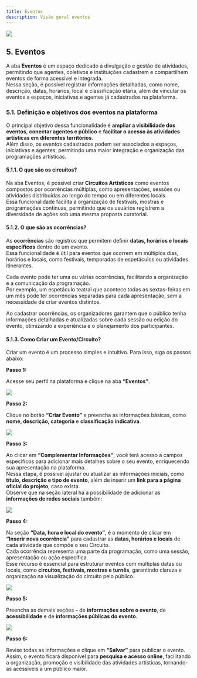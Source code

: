 ```yaml
---
title: Eventos
description: Visão geral eventos
---
```


![](./img/05_events/05_eventos_icon.jpg)

## 5. Eventos

A aba **Eventos** é um espaço dedicado à divulgação e gestão de atividades, permitindo que agentes, coletivos e instituições cadastrem e compartilhem eventos de forma acessível e integrada.  
Nessa seção, é possível registrar informações detalhadas, como nome, descrição, datas, horários, local e classificação etária, além de vincular os eventos a espaços, iniciativas e agentes já cadastrados na plataforma.

### 5.1. Definição e objetivos dos eventos na plataforma

O principal objetivo dessa funcionalidade é **ampliar a visibilidade dos eventos**, **conectar agentes e público** e **facilitar o acesso às atividades artísticas em diferentes territórios**.  
Além disso, os eventos cadastrados podem ser associados a espaços, iniciativas e agentes, permitindo uma maior integração e organização das programações artísticas.

#### 5.1.1. O que são os circuitos?

Na aba Eventos, é possível criar **Circuitos Artísticos** como eventos compostos por ocorrências múltiplas, como apresentações, sessões ou atividades distribuídas ao longo do tempo ou em diferentes locais.  
Essa funcionalidade facilita a organização de festivais, mostras e programações contínuas, permitindo que os usuários registrem a diversidade de ações sob uma mesma proposta curatorial.

#### 5.1.2. O que são as ocorrências?

As **ocorrências** são registros que permitem definir **datas, horários e locais específicos** dentro de um evento.  
Essa funcionalidade é útil para eventos que ocorrem em múltiplos dias, horários e locais, como festivais, temporadas de espetáculos ou atividades itinerantes.

Cada evento pode ter uma ou várias ocorrências, facilitando a organização e a comunicação da programação.  
Por exemplo, um espetáculo teatral que acontece todas as sextas-feiras em um mês pode ter ocorrências separadas para cada apresentação, sem a necessidade de criar eventos distintos.

Ao cadastrar ocorrências, os organizadores garantem que o público tenha informações detalhadas e atualizadas sobre cada sessão ou edição do evento, otimizando a experiência e o planejamento dos participantes.

#### 5.1.3. Como Criar um Evento/Circuito?

Criar um evento é um processo simples e intuitivo. Para isso, siga os passos abaixo:

**Passo 1:**  

Acesse seu perfil na plataforma e clique na aba **“Eventos”**.

![](./img/05_events/05_01_03_01_criar_evento.jpg)


**Passo 2:**  

Clique no botão **“Criar Evento”** e preencha as informações básicas, como **nome, descrição, categoria** e **classificação indicativa**.

![](./img/05_events/05_01_03_02_criar_em_rascunho.jpg)


**Passo 3:**  

Ao clicar em **“Complementar Informações”**, você terá acesso a campos específicos para adicionar mais detalhes sobre o seu evento, enriquecendo sua apresentação na plataforma.  
Nessa etapa, é possível ajustar ou atualizar as informações iniciais, como **título, descrição e tipo de evento**, além de inserir um **link para a página oficial do projeto**, caso exista.  
Observe que na seção lateral há a possibilidade de adicionar as **informações de redes sociais** também:

![](./img/05_events/05_01_03_02_completar_informacoes.jpg)


**Passo 4:**

Na seção **“Data, hora e local do evento”**, é o momento de clicar em **“Inserir nova ocorrência”** para cadastrar as **datas, horários e locais** de cada atividade que compõe o seu Circuito.  
Cada ocorrência representa uma parte da programação, como uma sessão, apresentação ou ação específica.  
Esse recurso é essencial para estruturar eventos com múltiplas datas ou locais, como **circuitos, festivais, mostras e turnês**, garantindo clareza e organização na visualização do circuito pelo público.


![](./img/05_events/05_01_03_03_informacoes.jpg)


**Passo 5:**

Preencha as demais seções – de **informações sobre o evento**, de **acessibilidade** e de **informações públicas do evento**.

![](./img/05_events/05_01_03_05_sobre_o_evento.jpg)


**Passo 6:** 

Revise todas as informações e clique em **“Salvar”** para publicar o evento.  
Assim, o evento ficará disponível para **pesquisa e acesso online**, facilitando a organização, promoção e visibilidade das atividades artísticas, tornando-as acessíveis a um público maior.
